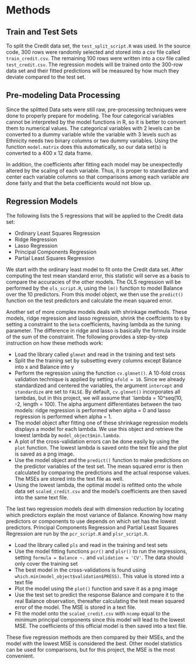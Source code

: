 # Methods

## Train and Test Sets
To split the Credit data set, the `test_split_script.R` was used. In the source code, 300 rows were randomly selected and stored into a csv file called `train_credit.csv`. The remaining 100 rows were written into a csv file called `test_credit.csv`.  The regression models will be trained onto the 300-row data set and their fitted predictions will be measured by how much they deviate compared to the test set.

## Pre-modeling Data Processing

Since the splitted Data sets were still raw, pre-processing techniques were done to properly prepare for modeling. The four categorical variables cannot be interpreted by the model functions in R, so it is better to convert them to numerical values.  The categorical variables with 2 levels can be converted to a dummy variable while the variable with 3 levels such as Ethnicity needs two binary columns or two dummy variables. Using the function `model.matrix` does this automatically, so our data set(s) is converted to a 400 x 12 data frame. 

In addition, the coefficients after fitting each model may be unexpectedly altered by the scaling of each variable. Thus, it is proper to standardize and center each variable columns so that comparisons among each variable are done fairly and that the beta coefficients would not blow up.

## Regression Models

The following lists the 5 regressions that will be applied to the Credit data set:

* Ordinary Least Squares Regression
* Ridge Regression
* Lasso Regression
* Principal Components Regression
* Partial Least Squares Regression

We start with the ordinary least model to fit onto the Credit data set. After computing the test mean standard error, this statistic will serve as a basis to compare the accuracies of the other models. The OLS regression will be performed by the `ols_script.R`, using the `lm()` function to model Balance over the 10 predictors. From this model object, we then use the `predict()` function on the test predictors and calculate the mean squared error.

Another set of more complex models deals with shrinkage methods. These models, ridge regression and lasso regression, shrink the coeffcients to `0` by setting a constraint to the `beta` coefficients, having lambda as the tuning parameter. The difference in ridge and lasso is basically the formula inside of the sum of the constraint. The following provides a step-by-step instruction on how these methods work:

* Load the library called `glmnet` and read in the training and test sets
* Split the the training set by subsetting every columns except Balance into x and Balance into y
* Perform the regression using the function `cv.glmnet()`. A 10-fold cross validation technique is applied by setting `nfold = 10`. Since we already standardized and centered the variables, the argument `intercept` and `standardize` are set to `FALSE`. By default, `cv.glmnet()` incorporates all lambdas, but in this project, we will assume that `lambda = 10^seq(10, -2, length = 100). The alpha argument differentiates between the two models: ridge regression is performed when alpha = 0 and lasso regression is performed when alpha = 1.
* The model object after fitting one of these shrinkage regression models displays a model for each lambda. We use this object and retrieve the lowest lambda by `model_object$min.lambda`. 
* A plot of the cross-validation errors can be done easily by using the `plot` function. The lowest lambda is saved onto the text file and the plot is saved as a png image. 
* Use the model object and the `predict()` function to make predictions on the predictor variables of the test set. The mean squared error is then calculated by comparing the predictions and the actual response values. The MSEs are stored into the text file as well.
* Using the lowest lambda, the optimal model is refitted onto the whole data set `scaled_credit.csv` and the model's coefficients are then saved into the same text file.

The last two regression models deal with dimension reduction by locating which predictors explain the most variance of Balance. Knowing how many predictors or components to use depends on which set has the lowest predictors. Principal Components Regression and Partial Least Squares Regression are run by the `pcr_script.R` and `plsr_script.R`.

* Load the library called `pls` and read in the training and test sets
* Use the model fitting functions `pcr()` and `plsr()` to run the regressions, setting `formula = Balance ~.` and  `validation = 'CV'`. The data should only cover the training set
* The best model in the cross-validations is found using `which.min(model_object$validation$PRESS)`. This value is stored into a text file
* Plot the model using the `plot()` function and save it as a png image
* Use the test set to predict the response Balance and compare it to the real Balance observation, thereafter calculating the test mean squared error of the model. The MSE is stored in a text file.
* Fit the model onto the `scaled_credit.csv` with `ncomp` equal to the minimum principal components since this model will lead to the lowest MSE. The coefficients of this official model is then saved into a text file.

These five regression methods are then compared by their MSEs, and the model with the lowest MSE is considered the best. Other model statistics can be used for comparisons, but for this project, the MSE is the most convenient.

